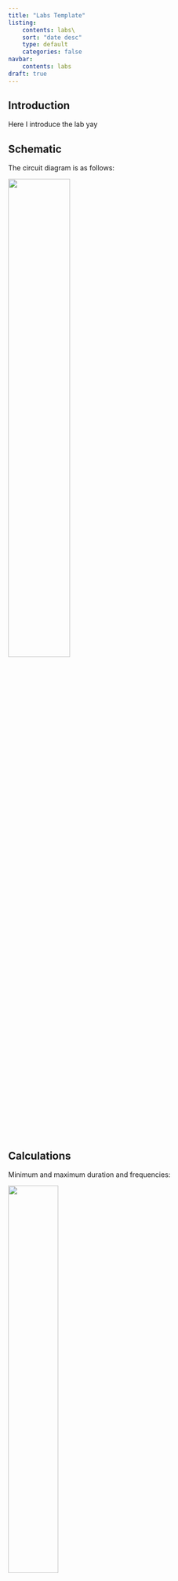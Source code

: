 ```yaml
---
title: "Labs Template"
listing:
    contents: labs\
    sort: "date desc"
    type: default
    categories: false 
navbar:
    contents: labs
draft: true
--- 
```


## Introduction
Here I introduce the lab yay

## Schematic
The circuit diagram is as follows:

![](images\img_url_here.png){width=50%}

## Calculations
Minimum and maximum duration and frequencies:

![](images\img_url_here.png){width=45%}


## Code:

## Results
The lab worked as expected! Below are some oscilloscope traces, annotated with the desired vs actual frequency. Note that all are within 1% of the desired frequency

![](images\img_url_here.png){width=45%}


## Summary
I have spent XX hours on this lab. I learned a lot about BLABLABA

## AI Reflection

ai blablabal